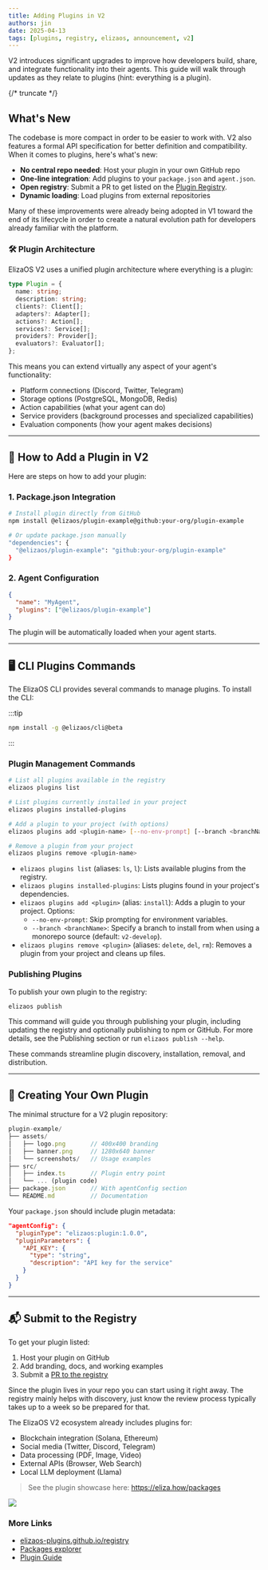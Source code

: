 ```yaml
---
title: Adding Plugins in V2
authors: jin
date: 2025-04-13
tags: [plugins, registry, elizaos, announcement, v2]
---
```



V2 introduces significant upgrades to improve how developers build, share, and integrate functionality into their agents. This guide will walk through updates as they relate to plugins (hint: everything is a plugin).

{/* truncate */}

## What's New

The codebase is more compact in order to be easier to work with. V2 also features a formal API specification for better definition and compatibility. When it comes to plugins, here's what's new:

- **No central repo needed**: Host your plugin in your own GitHub repo
- **One-line integration**: Add plugins to your `package.json` and `agent.json`.
- **Open registry**: Submit a PR to get listed on the [Plugin Registry](https://elizaos.github.io/registry).
- **Dynamic loading**: Load plugins from external repositories

Many of these improvements were already being adopted in V1 toward the end of its lifecycle in order to create a natural evolution path for developers already familiar with the platform.

### 🛠 Plugin Architecture

ElizaOS V2 uses a unified plugin architecture where everything is a plugin:

```typescript
type Plugin = {
  name: string;
  description: string;
  clients?: Client[];
  adapters?: Adapter[];
  actions?: Action[];
  services?: Service[];
  providers?: Provider[];
  evaluators?: Evaluator[];
};
```

This means you can extend virtually any aspect of your agent's functionality:
- Platform connections (Discord, Twitter, Telegram)
- Storage options (PostgreSQL, MongoDB, Redis)
- Action capabilities (what your agent can do)
- Service providers (background processes and specialized capabilities)
- Evaluation components (how your agent makes decisions)

---

## 🧩 How to Add a Plugin in V2

Here are steps on how to add your plugin:

### 1. Package.json Integration

```bash
# Install plugin directly from GitHub
npm install @elizaos/plugin-example@github:your-org/plugin-example

# Or update package.json manually
"dependencies": {
  "@elizaos/plugin-example": "github:your-org/plugin-example"
}
```

### 2. Agent Configuration

```json
{
  "name": "MyAgent",
  "plugins": ["@elizaos/plugin-example"]
}
```

The plugin will be automatically loaded when your agent starts.

---

## 🖥️ CLI Plugins Commands

The ElizaOS CLI provides several commands to manage plugins. To install the CLI:

:::tip
```bash
npm install -g @elizaos/cli@beta
```
:::

### Plugin Management Commands

```bash
# List all plugins available in the registry
elizaos plugins list

# List plugins currently installed in your project
elizaos plugins installed-plugins

# Add a plugin to your project (with options)
elizaos plugins add <plugin-name> [--no-env-prompt] [--branch <branchName>]

# Remove a plugin from your project
elizaos plugins remove <plugin-name>
```

- `elizaos plugins list` (aliases: `ls`, `l`): Lists available plugins from the registry.
- `elizaos plugins installed-plugins`: Lists plugins found in your project's dependencies.
- `elizaos plugins add <plugin>` (alias: `install`): Adds a plugin to your project. Options:
  - `--no-env-prompt`: Skip prompting for environment variables.
  - `--branch <branchName>`: Specify a branch to install from when using a monorepo source (default: `v2-develop`).
- `elizaos plugins remove <plugin>` (aliases: `delete`, `del`, `rm`): Removes a plugin from your project and cleans up files.

### Publishing Plugins

To publish your own plugin to the registry:

```bash
elizaos publish
```

This command will guide you through publishing your plugin, including updating the registry and optionally publishing to npm or GitHub. For more details, see the Publishing section or run `elizaos publish --help`.

These commands streamline plugin discovery, installation, removal, and distribution.

---

## 📂 Creating Your Own Plugin

The minimal structure for a V2 plugin repository:

```typescript
plugin-example/
├── assets/
│   ├── logo.png       // 400x400 branding
│   ├── banner.png     // 1280x640 banner
│   └── screenshots/   // Usage examples
├── src/
│   ├── index.ts       // Plugin entry point
│   └── ... (plugin code)
├── package.json       // With agentConfig section
└── README.md          // Documentation
```

Your `package.json` should include plugin metadata:

```json
"agentConfig": {
  "pluginType": "elizaos:plugin:1.0.0",
  "pluginParameters": {
    "API_KEY": {
      "type": "string",
      "description": "API key for the service"
    }
  }
}
```

---

## 📬 Submit to the Registry

To get your plugin listed:
1. Host your plugin on GitHub
2. Add branding, docs, and working examples
3. Submit a [PR to the registry](https://github.com/elizaos-plugins/registry)

Since the plugin lives in your repo you can start using it right away. The registry mainly helps with discovery, just know the review process typically takes up to a week so be prepared for that.

The ElizaOS V2 ecosystem already includes plugins for:

- Blockchain integration (Solana, Ethereum)
- Social media (Twitter, Discord, Telegram)
- Data processing (PDF, Image, Video)
- External APIs (Browser, Web Search)
- Local LLM deployment (Llama)

> See the plugin showcase here: https://eliza.how/packages

![](/img/montage-plugins.jpg)


### More Links

- [elizaos-plugins.github.io/registry](https://elizaos-plugins.github.io/registry)
- [Packages explorer](packages)
- [Plugin Guide](https://eliza.how/docs/plugins)
